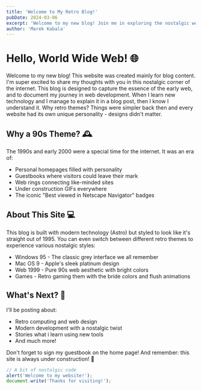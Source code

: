 ```yaml
---
title: 'Welcome to My Retro Blog!'
pubDate: 2024-03-06
excerpt: 'Welcome to my new blog! Join me in exploring the nostalgic world of retro web design,and not only.'
author: 'Marek Kabala'
---
```


# Hello, World Wide Web! 🌐

Welcome to my new blog! This website was created mainly for blog content. I'm super excited to share my thoughts with you in this nostalgic corner of the internet. This blog is designed to capture the essence of the early web, and to document my journey in web development. When I learn new technology and I manage to explain it in a blog post, then I know I understand it. Why retro themes? Things were simpler back then and every website had its own unique personality - designs didn't matter.

## Why a 90s Theme? 🕰️

The 1990s and early 2000 were a special time for the internet. It was an era of:

- Personal homepages filled with personality
- Guestbooks where visitors could leave their mark
- Web rings connecting like-minded sites
- Under construction GIFs everywhere
- The iconic "Best viewed in Netscape Navigator" badges

## About This Site 💻

This blog is built with modern technology (Astro) but styled to look like it's straight out of 1995. You can even switch between different retro themes to experience various nostalgic styles:

- Windows 95 - The classic grey interface we all remember
- Mac OS 9 - Apple's sleek platinum design
- Web 1999 - Pure 90s web aesthetic with bright colors
- Games - Retro gaming them with the bride colors and flush animations

## What's Next? 🚀

I'll be posting about:

- Retro computing and web design
- Modern development with a nostalgic twist
- Stories what i learn using new tools
- And much more!

Don't forget to sign my guestbook on the home page! And remember: this site is always under construction! 🚧

```js
// A bit of nostalgic code
alert('Welcome to my website!');
document.write('Thanks for visiting!');
```
